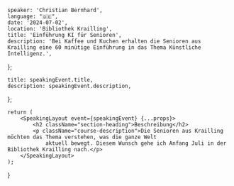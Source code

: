 
    speaker: 'Christian Bernhard',
    language: "🇩🇪",
    date: '2024-07-02',
    location: 'Bibliothek Krailling',
    title: 'Einführung KI für Senioren',
    description: 'Bei Kaffee und Kuchen erhalten die Senioren aus Krailling eine 60 minütige Einführung in das Thema Künstliche Intelligenz.',
};

    title: speakingEvent.title,
    description: speakingEvent.description,
};

    return (
        <SpeakingLayout event={speakingEvent} {...props}>
            <h2 className="section-heading">Beschreibung</h2>
            <p className="course-description">Die Senioren aus Krailling möchten das Thema verstehen, was die ganze Welt
                aktuell bewegt. Diesem Wunsch gehe ich Anfang Juli in der Bibliothek Krailling nach.</p>
        </SpeakingLayout>
    );
}
